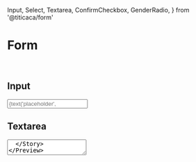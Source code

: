   Input,
  Select,
  Textarea,
  ConfirmCheckbox,
  GenderRadio,
} from '@titicaca/form'


<Meta title="form | Form" />

# Form

<br />

## Input

<Preview>
  <Story name="Input">
    <Input
      error={text('에러 메세지', '')}
      label={text('label', '이름')}
      placeholder={text('placeholder', '이름을 입력해주세요')}
      mask={text('mask', '')}
      maskChar={null}
      help={text(
        'placeholder',
        '고객님의 요청사항은 해당 호텔에 전달됩니다만 호텔 사정에 따라 필요하신 내용이 이루어지지 않을 수 있으니 많은 양해 바랍니다.',
      )}
    />
  </Story>
</Preview>

## Textarea

<Preview>
  <Story name="Textarea">
    <Textarea
      error={boolean('error', false)}
      label={text('label', '요청사항')}
      placeholder={text('placeholder', '요청사항을 입력해주세요')}
      help={text(
        'placeholder',
        '고객님의 요청사항은 해당 호텔에 전달됩니다만 호텔 사정에 따라 필요하신 내용이 이루어지지 않을 수 있으니 많은 양해 바랍니다.',
      )}
    />
  </Story>
</Preview>

## Select

<Preview>
  <Story name="Select">
    <Select
      error={text('에러 메세지', '')}
      label="투어티켓 시간"
      help={text(
        'placeholder',
        '고객님의 요청사항은 해당 호텔에 전달됩니다만 호텔 사정에 따라 필요하신 내용이 이루어지지 않을 수 있으니 많은 양해 바랍니다.',
      )}
      placeholder="시간을 선택해주세요"
      value={selectAddons('value', ['12:00', '12:10', '12:20'], '12:00')}
      options={[
        {
          label: '12:00',
          value: '12:00',
        },
        {
          label: '12:10',
          value: '12:10',
        },
        {
          label: '12:20',
          value: '12:20',
        },
      ]}
    />
  </Story>
</Preview>

## Select - Action Sheet

<Preview>
  <Story name="Select - ActionSheet">
    <SelectActionSheetWrapper />
  </Story>
</Preview>

## Radio

<Preview>
  <Story name="Radio">
    <RadioWrapper />
  </Story>
</Preview>

# GenderRadio

<Preview>
  <Story name="Gender Radio">
    <GenderRadio value={selectAddons('value', ['MALE', 'FEMALE'], 'MALE')} />
  </Story>
</Preview>

# CheckBox

<Preview>
  <Story name="Checkbox">
    <CheckboxWrapper />
  </Story>
</Preview>

# ConfirmCheckbox

<Preview>
  <Story name="Confirm Checkbox">
    <ConfirmCheckbox
      value={boolean('value', false)}
      borderless={boolean('borderless', false)}
      textAlign={selectAddons('textAlign', ['left', 'right'], 'left')}
      fillType={selectAddons('fillType', ['full', 'border', 'text'], 'full')}
      padding={{ top: 16, right: 50, left: 16, bottom: 16 }}
    >
      <div>예약자 정보를 업데이트 합니다.</div>
    </ConfirmCheckbox>
  </Story>
</Preview>

